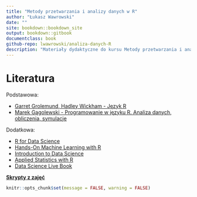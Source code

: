 ```yaml
--- 
title: "Metody przetwarzania i analizy danych w R"
author: "Łukasz Wawrowski"
date: ""
site: bookdown::bookdown_site
output: bookdown::gitbook
documentclass: book
github-repo: lwawrowski/analiza-danych-R
description: "Materiały dydaktyczne do kursu Metody przetwarzania i analizy danych w R."
---
```


# Literatura {-}

Podstawowa:

- [Garret Grolemund, Hadley Wickham - Język R](https://helion.pl/ksiazki/jezyk-r-kompletny-zestaw-narzedzi-dla-analitykow-danych-hadley-wickham-garrett-grolemund,jezrko.htm)
- [Marek Gągolewski - Programowanie w języku R. Analiza danych, obliczenia, symulacje](http://www.gagolewski.com/publications/programowanier/)

Dodatkowa:

- [R for Data Science](http://r4ds.had.co.nz/)
- [Hands-On Machine Learning with R](https://bradleyboehmke.github.io/HOML/)
- [Introduction to Data Science](https://ubc-dsci.github.io/introduction-to-datascience/)
- [Applied Statistics with R](https://daviddalpiaz.github.io/appliedstats/)
- [Data Science Live Book](https://livebook.datascienceheroes.com/)

**[Skrypty z zajęć](https://github.com/lwawrowski/cdv_bigdata)**

```r
knitr::opts_chunk$set(message = FALSE, warning = FALSE)
```
